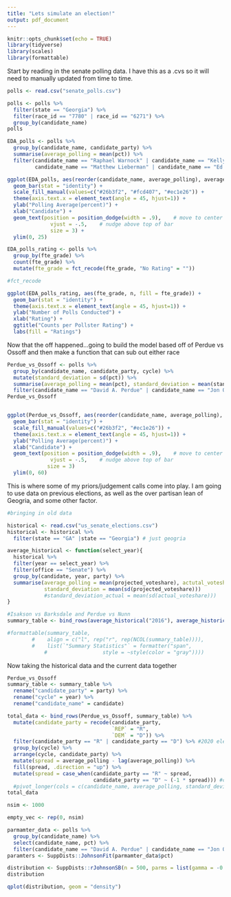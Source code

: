 ```yaml
---
title: "Lets simulate an election!"
output: pdf_document
---
```


```r
knitr::opts_chunk$set(echo = TRUE)
library(tidyverse)
library(scales)
library(formattable)
```

Start by reading in the senate polling data. I have this as a .cvs so it will need to manually updated from time to time. 

```r
polls <- read.csv("senate_polls.csv")
```

```r
polls <- polls %>%
  filter(state == "Georgia") %>%
  filter(race_id == "7780" | race_id == "6271") %>%
  group_by(candidate_name)
polls
```

```r
EDA_polls <- polls %>% 
  group_by(candidate_name, candidate_party) %>%
  summarise(average_polling = mean(pct)) %>%
  filter(candidate_name == "Raphael Warnock" | candidate_name == "Kelly Loeffler" | candidate_name == "Doug Collins" |
         candidate_name == "Matthew Lieberman" | candidate_name == "Ed Tarver" | candidate_name == "Brian Richard Slowinski")

ggplot(EDA_polls, aes(reorder(candidate_name, average_polling), average_polling, fill = candidate_party, label = round(average_polling, 2))) +
  geom_bar(stat = "identity") +
  scale_fill_manual(values=c("#26b3f2", "#fcd407", "#ec1e26")) +
  theme(axis.text.x = element_text(angle = 45, hjust=1)) +
  ylab("Polling Average(percent)") +
  xlab("Candidate") +
  geom_text(position = position_dodge(width = .9),    # move to center of bars
              vjust = -.5,    # nudge above top of bar
              size = 3) +
  ylim(0, 25)
```


```r
EDA_polls_rating <- polls %>% 
  group_by(fte_grade) %>%
  count(fte_grade) %>%
  mutate(fte_grade = fct_recode(fte_grade, "No Rating" = ""))

#fct_recode 

ggplot(EDA_polls_rating, aes(fte_grade, n, fill = fte_grade)) +
  geom_bar(stat = "identity") +
  theme(axis.text.x = element_text(angle = 45, hjust=1)) +
  ylab("Number of Polls Conducted") +
  xlab("Rating") +
  ggtitle("Counts per Pollster Rating") +
  labs(fill = "Ratings")
```
 
Now that the off happened...going to build the model based off of Perdue vs Ossoff and then make a function that can sub out either race

```r
Perdue_vs_Ossoff <- polls %>% 
  group_by(candidate_name, candidate_party, cycle) %>%
  mutate(standard_deviation = sd(pct)) %>%
  summarise(average_polling = mean(pct), standard_deviation = mean(standard_deviation)) %>%
  filter(candidate_name == "David A. Perdue" | candidate_name == "Jon Ossoff")
Perdue_vs_Ossoff


ggplot(Perdue_vs_Ossoff, aes(reorder(candidate_name, average_polling), average_polling, fill = candidate_party, label = round(average_polling, 2))) +
  geom_bar(stat = "identity") +
  scale_fill_manual(values=c("#26b3f2", "#ec1e26")) +
  theme(axis.text.x = element_text(angle = 45, hjust=1)) +
  ylab("Polling Average(percent)") +
  xlab("Candidate") +
  geom_text(position = position_dodge(width = .9),    # move to center of bars
              vjust = -.5,    # nudge above top of bar
             size = 3) 
  ylim(0, 60)
```

This is where some of my priors/judgement calls come into play. I am going to use data on previous elections, as well as the over partisan lean of Geogria, and some other factor.

```r
#bringing in old data

historical <- read.csv("us_senate_elections.csv")
historical <- historical %>%
  filter(state == "GA" |state == "Georgia") # just geogria

average_historical <- function(select_year){
  historical %>% 
  filter(year == select_year) %>%
  filter(office == "Senate") %>%
  group_by(candidate, year, party) %>%
  summarise(average_polling = mean(projected_voteshare), actutal_voteshare = mean(actual_voteshare),
            standard_deviation = mean(sd(projected_voteshare))) 
            #standard_deviation_actual = mean(sd(actual_voteshare)))
}

#Isakson vs Barksdale and Perdue vs Nunn
summary_table <- bind_rows(average_historical("2016"), average_historical("2014"))

#formattable(summary_table,
        #    align = c("l", rep("r", rep(NCOL(summary_table)))),
        #    list(`"Summary Statistics"` = formatter("span",
            #                  style = ~style(color = "gray"))))
```

Now taking the historical data and the current data together
```r
Perdue_vs_Ossoff
summary_table <- summary_table %>%
  rename("candidate_party" = party) %>%
  rename("cycle" = year) %>%
  rename("candidate_name" = candidate)
```

```r
total_data <- bind_rows(Perdue_vs_Ossoff, summary_table) %>%
  mutate(candidate_party = recode(candidate_party, 
                                  `REP` = "R", 
                                  `DEM` = "D")) %>%
  filter(candidate_party == "R" | candidate_party == "D") %>% #2020 election will not have independents, only top two advance
  group_by(cycle) %>%
  arrange(cycle, candidate_party) %>%
  mutate(spread = average_polling - lag(average_polling)) %>%
  fill(spread, .direction = "up") %>%
  mutate(spread = case_when(candidate_party == "R" ~ spread,
                            candidate_party == "D" ~ (-1 * spread))) #creating the spread for both candidates based on party. THis took be a longggg time to figure out
  #pivot_longer(cols = c(candidate_name, average_polling, standard_deviation), names_to = "variables", values_to = "times")
total_data
```

```r
nsim <- 1000

empty_vec <- rep(0, nsim)

parmamter_data <- polls %>% 
  group_by(candidate_name) %>%
  select(candidate_name, pct) %>%
  filter(candidate_name == "David A. Perdue" | candidate_name == "Jon Ossoff")
paramters <- SuppDists::JohnsonFit(parmamter_data$pct)

distribution <- SuppDists::rJohnsonSB(n = 500, parms = list(gamma = -0.5, delta = 2, xi = -0.5, lambda = 2))
distribution

qplot(distribution, geom = "density")
```

